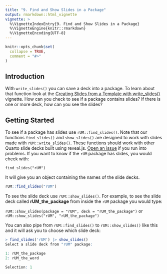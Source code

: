 ```yaml
---
title: "9. Find and Show Slides in a Package"
output: rmarkdown::html_vignette
vignette: >
  %\VignetteIndexEntry{9. Find and Show Slides in a Package}
  %\VignetteEngine{knitr::rmarkdown}
  %\VignetteEncoding{UTF-8}
---
```


```r
knitr::opts_chunk$set(
  collapse = TRUE,
  comment = "#>"
)
```

## Introduction

With `write_slides()` you can save a deck into a package. To learn about that function look at the [Creating Slides from a Template with write_slides()](ah_write_slides.html) vignette. How can you check to see if a package contains slides? If there is one or more deck, how can you see the slides?

## Getting Started

To see if a package has slides use `rUM::find_slides()`. Note that our functions `find_slides()` and `show_slides()` are designed to work with slides made with `rUM::write_slides()`. These functions should work with other Quarto slide decks built using reveal.js. [Open an issue](https://github.com/RaymondBalise/rUM/issues) if you run into problems. If you want to know if the `rUM` package has slides, you would check with:

`find_slides("rUM")`
 
It will give you an object containing the names of the slide decks. 
 
```r
rUM::find_slides("rUM")
```

To see the slide deck use `rUM::show_slides()`. For example, to see the slide deck called **rUM_the_package** from inside the `rUM` package you would type:

`rUM::show_slides(package = "rUM", deck = "rUM_the_package")` or  
`rUM::show_slides("rUM", "rUM_the_package")`

You can also pipe from `rUM::find_slides()` to `rUM::show_slides()` like this and it will ask you to choose which slide deck:

```r
> find_slides('rUM') |> show_slides()
Select a slide deck from "rUM" package: 

1: rUM_the_package
2: rUM_the_word

Selection: 1
```

